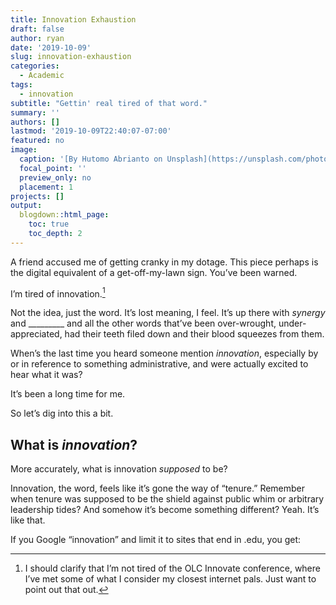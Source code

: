 ```yaml
---
title: Innovation Exhaustion
draft: false
author: ryan
date: '2019-10-09'
slug: innovation-exhaustion
categories:
  - Academic
tags:
  - innovation
subtitle: "Gettin' real tired of that word."
summary: ''
authors: []
lastmod: '2019-10-09T22:40:07-07:00'
featured: no
image:
  caption: '[By Hutomo Abrianto on Unsplash](https://unsplash.com/photos/3TRdlKU-3II)'
  focal_point: ''
  preview_only: no
  placement: 1
projects: []
output:
  blogdown::html_page:
    toc: true
    toc_depth: 2
---
```


A friend accused me of getting cranky in my dotage. This piece perhaps is the digital equivalent of a get-off-my-lawn sign. You've been warned.

I'm tired of innovation.[^1]

Not the idea, just the word. It's lost meaning, I feel. It's up there with *synergy* and _________ and all the other words that've been over-wrought, under-appreciated, had their teeth filed down and their blood squeezes from them.

When's the last time you heard someone mention *innovation*, especially by or in reference to something administrative, and were actually excited to hear what it was?

It's been a long time for me. 

So let's dig into this a bit.

## What is *innovation*?

More accurately, what is innovation *supposed* to be? 

Innovation, the word, feels like it's gone the way of "tenure." Remember when tenure was supposed to be the shield against public whim or arbitrary leadership tides? And somehow it's become something different? Yeah. It's like that.



If you Google "innovation" and limit it to sites that end in .edu, you get:








[^1]: I should clarify that I'm not tired of the OLC Innovate conference, where I've met some of what I consider my closest internet pals. Just want to point out that out.
